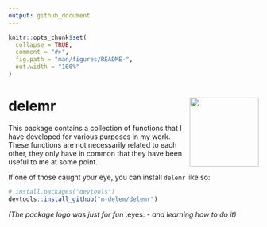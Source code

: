 ```yaml
---
output: github_document
---
```


<!-- README.md is generated from README.Rmd. Please edit that file -->

```r
knitr::opts_chunk$set(
  collapse = TRUE,
  comment = "#>",
  fig.path = "man/figures/README-",
  out.width = "100%"
)
```

# delemr <img src="man/figures/logo.png" align="right" height="139" alt="" />

<!-- badges: start -->
<!-- badges: end -->

This package contains a collection of functions that I have developed for various purposes in my work. These functions are not necessarily related to each other, they only have in common that they have been useful to me at some point.

If one of those caught your eye, you can install `delemr` like so:

``` r
# install.packages("devtools")
devtools::install_github("m-delem/delemr")
```

*(The package logo was just for fun* :eyes: *- and learning how to do it)*

